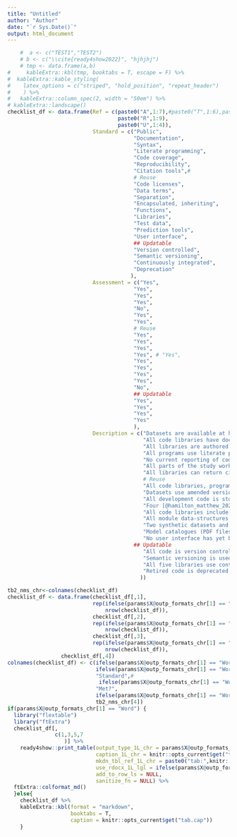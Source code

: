 ```yaml
---
title: "Untitled"
author: "Author"
date: "`r Sys.Date()`"
output: html_document
---
```



```r
    #  a <- c("TEST1","TEST2")
    # b <- c("\\cite{ready4show2022}", "hjhjhj")
    # tmp <- data.frame(a,b)   
#     kableExtra::kbl(tmp, booktabs = T, escape = F) %>%
#  kableExtra::kable_styling(
#    latex_options = c("striped", "hold_position", "repeat_header")
#    ) %>%  
#   kableExtra::column_spec(2, width = "50em") %>%
# kableExtra::landscape()
checklist_df <- data.frame(Ref = c(paste0("A",1:7),#paste0("T",1:6),paste0("I",1:4),paste0("M",1:2),paste0("E",1:3),paste0("L",1:3), paste0("Y",1:2)
                                   paste0("R",1:9),
                                   paste0("U",1:4)),
                           Standard = c("Public",
                                        "Documentation",
                                        "Syntax",
                                        "Literate programming",
                                        "Code coverage",
                                        "Reproducibility",
                                        "Citation tools",#
                                        # Reuse
                                        "Code licenses",
                                        "Data terms",
                                        "Separation",
                                        "Encapsulated, inheriting",
                                        "Functions",
                                        "Libraries",
                                        "Test data",
                                        "Prediction tools",
                                        "User interface",
                                        ## Updatable
                                        "Version controlled",
                                        "Semantic versioning",
                                        "Continuously integrated",
                                        "Deprecation"
                                       ),
                           Assessment = c("Yes",
                                        "Yes",
                                        "Yes",
                                        "Yes",
                                        "No",
                                        "Yes",
                                        "Yes",
                                        # Reuse
                                        "Yes",
                                        "Yes",
                                        "Yes",
                                        "Yes", # "Yes",
                                        "Yes",
                                        "Yes",
                                        "Yes",
                                        "Yes",
                                        "No",
                                        ## Updatable
                                        "Yes",
                                        "Yes",
                                        "Yes",
                                        "Yes"
                                        ),
                           Description = c("Datasets are available at https://doi.org/10.7910/DVN/DKDIB0 and https://doi.org/10.7910/DVN/HJXYKQ. For details of where to find Development and Archive code see: https://www.ready4-dev.com/docs/getting-started/software/libraries/types/module/  https://www.ready4-dev.com/docs/getting-started/software/executables/programs/  https://www.ready4-dev.com/docs/getting-started/software/executables/subroutines/ ",
                                           "All code libraries have documenting websites with URLs that concatenate 'https://ready4-dev.github.io/' and the library name (e.g. https://ready4-dev.github.io/youthvars). All three Markdown programs are self-documenting, with one [@hamilton_matthew_2022_6129906] including additional instructions in a README file. Only one sub-routine [@matthew_p_hamilton_2022_5976988] is documented with a meaningful README file. All datasets have meaningful metadata descriptors.",
                                           "All libraries are authored with ready4pack [@ready4pack2022] to ensure a consistent house style. All libraries except [@matthew_p_hamilton_2021_5646669] use framework syntax, as does one program [@hamilton_matthew_2022_6129906].",
                                           "All programs use literate programming.",
                                           "No current reporting of code coverage.",
                                           "All parts of the study workflow from raw data ingest through to data processing, analysis, reporting and dissemination of study outputs can be reproduced (if granted access to source data) or replicated (using supplied synthetic data) with one program [@hamilton_matthew_2022_6129906].",
                                           "All libraries can return citation details when running R's 'citation' function. All code and data repositories have tools to generate citation details.",
                                           # Reuse
                                           "All code libraries, programs and sub-routines use GPL-3 licenses. ",
                                           "Datasets use amended version of template provided by Harvard Dataverse [@sampleterms2022].",
                                           "All development code is stored on repos in a GitHub organisation [@ready4gh2022] and all archived code releases are available in a Zenodo community [@ready4zen2022]. All non-confidential data are stored in repositories within a Harvard Dataverse collection [@ready4dv2022]. ",
                                           "Four [@hamilton_matthew_2022_6084467; @hamilton_matthew_2022_6084824; @hamilton_matthew_2022_6116701; @gao_caroline_2022_6130155] out of five libraries include encapsulating and inheriting modules. See: https://www.ready4-dev.com/docs/model/finding-modules/ ", 
                                           "All code libraries include functions. The most complete list of functions for each library is available by clicking the 'Manual - Developer (PDF)' link on each package's documentation homepage (see item A2 above). The relationship between functions can be illustrated using an app: https://www.ready4-dev.com/docs/getting-started/software/libraries/dependencies/",
                                           "All module data-structures and algorithms are distributed as five code libraries [@hamilton_matthew_2022_6084467; @hamilton_matthew_2022_6084824; @hamilton_matthew_2022_6116701; @gao_caroline_2022_6130155; @matthew_p_hamilton_2021_5646669].",
                                           "Two synthetic datasets and their data dictionaries are publicly available in a data repository [@DVN/HJXYKQ_2021]. One (ymh_clinical_tb.RDS) closely resembles the study dataset and was released so that the main study algorithm [@hamilton_matthew_2022_6129906] can be rerun by those without access to the confidential study dataset. The other (eq5d_ds_dict.RDS) is deliberately different to the source dataset in both variable naming convention and the concepts used for predictors and outcome measures. It was created to demonstrate generalised applications of study algorithms.",                                           #
                                           "Model catalogues (PDF files beginning with 'AAA_TTU_MDL_CTG') are available in the study results dataset [@DVN/DKDIB0_2021] and describe the predictive performance of all models under a variety of usage regimes (including when the source dataset in the R model object is replaced with fake data). The youthu library [@matthew_p_hamilton_2021_5646669] includes tools for searching for and applying models compatible with different types of input data. An example program to demonstrate this functionality is available in both RMarkdown [@hamilton_matthew_2022_6416330] and rendered PDF formats (the 'Application.pdf' file in the study results dataset [@DVN/DKDIB0_2021]).  ",
                                           "No user interface has yet been developed.",
                                        ## Updatable
                                           "All code is version controlled using git [@git20XX] and GitHub [@github2007]. All source code is available in a GitHub organisation [@ready4gh2022].",
                                           "Semantic versioning is used in all code. As no code library has yet been submitted to CRAN [@CRAN2022], only the development version extensions of each version number have been incremented to date.",
                                           "All five libraries use continuous integration (CI). CI results for each library can be viewed at a URL that concatenates 'https://github.com/ready4-dev/', the library name and '/actions' (e.g. https://github.com/ready4-dev/youthvars/actions)",
                                           "Retired code is deprecated using tools from the lifecycle R library [lifecycle2021] (e.g. everything after “## DEPRECATED FNS” in https://github.com/ready4-dev/youthvars/blob/main/data-raw/fns/add.R ). Package vignettes and datasets are also deprecated e.g. https://ready4-dev.github.io/youthvars/articles/Replication_DS.html )"
                                          ))

tb2_nms_chr<-colnames(checklist_df)
checklist_df <- data.frame(checklist_df[,1],
                           rep(ifelse(params$X@outp_formats_chr[1] == "Word"," ","&nbsp; "),
                               nrow(checklist_df)),
                           checklist_df[,2],
                           rep(ifelse(params$X@outp_formats_chr[1] == "Word"," ","&nbsp; &nbsp; &nbsp; &nbsp; "),
                               nrow(checklist_df)),
                           checklist_df[,3],
                           rep(ifelse(params$X@outp_formats_chr[1] == "Word"," ","&nbsp; "),
                               nrow(checklist_df)),
                 checklist_df[,4])
colnames(checklist_df) <- c(ifelse(params$X@outp_formats_chr[1] == "Word","Code"," "),
                            ifelse(params$X@outp_formats_chr[1] == "Word","YYY"," "),
                            "Standard",#
                             ifelse(params$X@outp_formats_chr[1] == "Word","ZZZ","   "),
                            "Met?",
                            ifelse(params$X@outp_formats_chr[1] == "Word","AAA","   "),
                            tb2_nms_chr[4])
if(params$X@outp_formats_chr[1] == "Word") {
  library("flextable")
  library("ftExtra")
  checklist_df[,
               c(1,3,5,7
                  )] %>%
    ready4show::print_table(output_type_1L_chr = params$X@outp_formats_chr[1],
                            caption_1L_chr = knitr::opts_current$get("tab.cap"),
                            mkdn_tbl_ref_1L_chr = paste0("tab:",knitr::opts_current$get("tab.id")),
                            use_rdocx_1L_lgl = ifelse(params$X@outp_formats_chr[1]=="Word",T,F),
                            add_to_row_ls = NULL,
                            sanitize_fn = NULL) %>%
  ftExtra::colformat_md()
  }else{
    checklist_df %>%
    kableExtra::kbl(format = "markdown",
                    booktabs = T,
                    caption = knitr::opts_current$get("tab.cap")) 
    }
```

